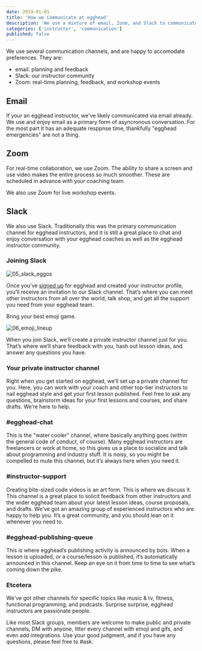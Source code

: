 ```yaml
---
date: 2019-01-01
title: 'How we Communicate at egghead'
description: 'We use a mixture of email, Zoom, and Slack to communicate at egghead.'
categories: ['instructor', 'communication']
published: false
---
```


We use several communication channels, and are happy to accomodate preferences. They are:

- email: planning and feedback
- Slack: our instructor community
- Zoom: real-time planning, feedback, and workshop events

## Email

If your an egghead instructor, we've likely communicated via email already. We use and enjoy email as a primary form of asyncronous conversation. For the most part it has an adequate resppnse time, thankfully "egghead emergencies" are not a thing.

## Zoom

For real-time collaboration, we use Zoom. The ability to share a screen and use video makes the entire process so much smoother. These are scheduled in advance with your coaching team.

We also use Zoom for live workshop events.

## Slack

We also use Slack. Traditionally this was the primary communication channel for egghead instructors, and it is still a great place to chat and enjoy conversation with your egghead coaches as well as the egghead instructor community.

### Joining Slack

![05_slack_eggos](./images/ch1_s2_joining-slack.png)

Once you’ve [signed up](http://egghead.io/) for egghead and created your instructor profile, you’ll receive an invitation to our Slack channel. That’s where you can meet other instructors from all over the world, talk shop, and get all the support you need from your egghead team.

Bring your best emoji game.

![06_emoji_lineup](./images/ch1_s2_emoji-lineup.png)

When you join Slack, we’ll create a private instructor channel just for you. That’s where we’ll share feedback with you, hash out lesson ideas, and answer any questions you have.

### Your private instructor channel

Right when you get started on egghead, we’ll set up a private channel for you. Here, you can work with your coach and other top-tier instructors to nail egghead style and get your first lesson published. Feel free to ask any questions, brainstorm ideas for your first lessons and courses, and share drafts. We’re here to help.

### #egghead-chat

This is the "water cooler" channel, where basically anything goes (within the general code of conduct, of course). Many egghead instructors are freelancers or work at home, so this gives us a place to socialize and talk about programming and industry stuff. It is noisy, so you might be compelled to mute this channel, but it’s always here when you need it.

### #instructor-support

Creating bite-sized code videos is an art form. This is where we discuss it. This channel is a great place to solicit feedback from other instructors and the wider egghead team about your latest lesson ideas, course proposals, and drafts. We've got an amazing group of experienced instructors who are happy to help you. It’s a great community, and you should lean on it whenever you need to.

### #egghead-publishing-queue

This is where egghead’s publishing activity is announced by bots. When a lesson is uploaded, or a course/lesson is published, it’s automatically announced in this channel. Keep an eye on it from time to time to see what’s coming down the pike.

### Etcetera

We've got other channels for specific topics like music & tv, fitness, functional programming, and podcasts. Surprise surprise, egghead instructors are passionate people.

Like most Slack groups, members are welcome to make public and private channels, DM with anyone, litter every channel with emoji and gifs, and even add integrations. Use your good judgment, and if you have any questions, please feel free to #ask.
